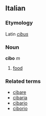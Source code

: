 ==Italian==
===Etymology===
Latin ''[[cibus]]''
===Noun===
'''cibo''' ''m''

# [[food]]

===Related terms===
*[[cibare]]
*[[cibaria]]
*[[cibario]]
*[[ciborio]]